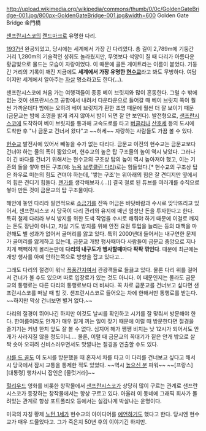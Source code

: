 http://upload.wikimedia.org/wikipedia/commons/thumb/0/0c/GoldenGateBridge-001.jpg/800px-GoldenGateBridge-001.jpg&width=600
Golden Gate Bridge
金門橋

[[샌프란시스코]]의 [[랜드마크]]로 유명한 다리.

[[1937년]] 완공되었고, 당시에는 세계에서 가장 긴 다리였다. 총 길이 2,789m에 기둥간 거리 1,280m의 기술적인 성취도 놀라웠지만, 무엇보다 석양이 질 때 다리가 아름다운 황금빛으로 물드는 모습이 자랑이었다. 이 때문에 골든 게이트라는 이름이 붙었다. 기둥간 거리의 기록이 깨진 지금에도 '''세계에서 가장 유명한 [[현수교]]'''라고 봐도 무방하다. 여담이지만 세계에서 알아주는 [[자살]] 명소라고도 한다(...).

샌프란시스코에 처음 가는 여행객들이 종종 베이 브릿지와 많이 혼동한다. 그럴 수 밖에 없는 것이 샌프란시스코 공항에서 내려서 다운타운으로 들어갈 때 베이 브릿지 쪽이 훨씬 가까운데다 밤에는 오히려 베이 브릿지가 환한 조명 때문에 훨씬 더 잘 보이기 때문 (금문교는 밤에 조명을 밝게 켜지 않아서 밤이 되면 잘 안 보인다). 발전형으로, [[샌프란시스코]]에 도착하여 베이 브릿지를 통과해 고속도로를 타고 [[버클리]]나 [[산호세]] 등의 도시에 도착한 후 "나 금문교 건너서 왔다"고 ~~허세~~ 자랑하는 사람들도 가끔 볼 수 있다. 

[[현수교]] 발전사에 있어서 빼놓을 수가 없는 다리다. 금문교 이전의 현수교는 금문교보다 건너야 하는 물의 폭이 짧았으며, 현수교의 높은 탑 구조물의 높이 역시 낮았다. 그러나 이 긴 바다를 건너기 위해서는 현수교의 구조상 탑의 높이 역시 높아져야 했고, 이는 기존의 돌을 쌓아 만든 구조(예: [[뉴욕]] [[브루클린 다리]])로는 힘들었다.[* 현수교의 구조상 탑은 좌우로 미는의 힘도 견뎌야 하는데, '쌓는 구조'는 위아래의 힘은 잘 견디지만 옆에서의 힘은 견디기 힘들다. [[젠가]]를 생각해보자.(...)] 결국 철로 된 튜브를 여러개를 수직으로 쌓아 만든 것이 금문교의 탑 구조물이다.

해안에 놓인 다리라 필연적으로 [[소금]]기를 잔뜩 머금은 바닷바람과 수시로 맞닥뜨리고 있어서, 샌프란시스코 시 당국이 다리 관리와 유지에 매년 엄청난 돈을 투자한다고 한다. 특히 철제 다리라 부식 방지를 위한 도색 작업을 수시로 해줘야 하기 때문에 이걸로 깨지는 돈도 장난이 아니고, 자살 기도 방지를 위해 안전 요원 투입을 늘리는 등의 대책을 마련해도 별 성과가 없어서 골머리를 앓고 있다. 특히 2000년대 들어서는 내구연한 문제가 골머리를 앓게하고 있는데, 금문교 개방 행사때마다 사람들이 금문교 중앙으로 지나치게 빽빽하게 몰리는판에 '''다리의 내구도가 행사할때마다 팍팍 깎인다'''. 때문에 최근에는 개방 행사를 아예 안하는쪽으로 방향을 잡고 있다고...

그래도 다리의 절경이 워낙 [[폭풍간지]]여서 관광객들로 들끓고 있다. 물론 다리 위를 걸어서 건너가 볼 수도 있으며 따로 입장료가 있는 것도 아니다. 이 때문인지는 몰라도 금문교의 통행료는 다른 다리의 통행료보다 더 비싸다. 꼭 차로 금문교를 건너보고 싶다면 샌프란시스코를 떠날 때 할 것. 샌프란시스코로 들어오는 차에 한해서만 통행료를 받는다. ~~하지만 막상 건너보면 별거 없다.~~

다리의 절경이 뛰어나긴 하지만 이것도 날씨를 확인하고 시기를 잘 맞춰서 방문해야 한다. 한여름이라도 안개가 매우 짙게 끼는 일이 잦기 때문에 이럴 때 방문한다면 절경을 즐기기는 커녕 한치 앞도 잘 볼 수 없다. 심지어 해가 쨍쨍 비치는 낮 12시가 되어서도 안개가 사라지질 않을 정도이니.... 물론, 이럴 때 금문교의 꼭대기가 짙은 안개 밖으로 살짝 솟아 오히려 신비스러우면서도 맛깔나는 절경을 연출할 수도 있다.

[[샤를 드 골]]도 이 도시를 방문했을 때 혼자서 차를 타고 이 다리를 건너보고 싶다고 해서 시 당국에서 잠시 교통을 통제한 적도 있었다. ~~역시 [[높으신 분]] 파워~~ ~~[프랑스] [대통령] 행차시니 잡인은 [물럿거라]~~

[[헐리우드]] 영화를 비롯한 창작물에서 [[샌프란시스코]]가 상당히 많이 구르는 관계로 샌프란시스코가 등장하는 창작물에서는 항상 구르고 있다. 아울러 이 동네에 그래픽 회사가 몰려있는 관계로 항상 포트폴리오 등에서는 실감나게 박살나는 운명이다.

미국의 자칭 황제 [[노턴 1세]]가 현수교의 아이디어를 [[예언]]하기도 했다고 한다. 당시엔 현수교가 매우 드물었다고. 그가 죽은지 50년 후의 이야기긴 하지만.
